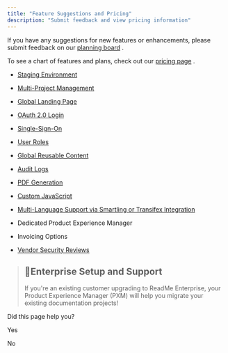 ```yaml
---
title: "Feature Suggestions and Pricing"
description: "Submit feedback and view pricing information"
---
```

If you have any suggestions for new features or enhancements, please submit feedback on our [planning board](https://portal.productboard.com/readme/1-readme-product-portal/tabs/4-candidate/)
.

To see a chart of features and plans, check out our [pricing page](https://readme.com/pricing)
.

*   [Staging Environment](/ent/docs/publishing-content-with-staging)
    
*   [Multi-Project Management](/ent/docs/upgrading-to-group-project)
    
*   [Global Landing Page](/ent/docs/creating-a-global-landing-page)
    
*   [OAuth 2.0 Login](/ent/docs/getting-started-with-custom-authentication)
    
*   [Single-Sign-On](/ent/docs/setting-up-sso)
    
*   [User Roles](/ent/docs/user-roles)
    
*   [Global Reusable Content](/ent/docs/reusable-content-enterprise)
    
*   [Audit Logs](/ent/docs/audit-logs)
    
*   [PDF Generation](/ent/docs/pdf)
    
*   [Custom JavaScript](/ent/docs/enterprise-design-settings)
    
*   [Multi-Language Support via Smartling or Transifex Integration](/ent/docs/language-support-and-localization)
    
*   Dedicated Product Experience Manager
*   Invoicing Options
*   [Vendor Security Reviews](https://trust.readme.com/)
    

> ## 📘Enterprise Setup and Support
> 
> If you're an existing customer upgrading to ReadMe Enterprise, your Product Experience Manager (PXM) will help you migrate your existing documentation projects!

Did this page help you?

Yes

No